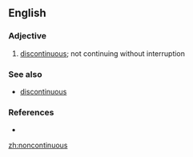 ==English==

===Adjective===
{{head|en|adjective}}

# {{label|en|rare}} [[discontinuous]]; not continuing without interruption

===See also===
* [[discontinuous]]

===References===
* {{R:Dictionary.com|noncontinuous}}

[[zh:noncontinuous]]